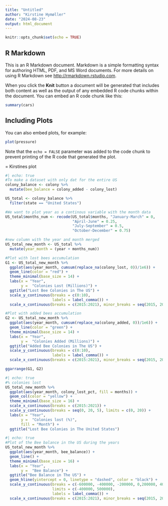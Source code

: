 ```yaml
---
title: "Untitled"
author: "Kirstine Hymøller"
date: "2024-08-23"
output: html_document
---
```


```r
knitr::opts_chunk$set(echo = TRUE)
```

## R Markdown

This is an R Markdown document. Markdown is a simple formatting syntax for authoring HTML, PDF, and MS Word documents. For more details on using R Markdown see <http://rmarkdown.rstudio.com>.

When you click the **Knit** button a document will be generated that includes both content as well as the output of any embedded R code chunks within the document. You can embed an R code chunk like this:

```r
summary(cars)
```

## Including Plots

You can also embed plots, for example:

```r
plot(pressure)
```

Note that the `echo = FALSE` parameter was added to the code chunk to prevent printing of the R code that generated the plot.

= Kirstines plot
```r
#| echo: true
#To make a dataset with only dat for the entire US 
colony_balance <- colony %>% 
  mutate(bee_balance = colony_added - colony_lost)

US_total <- colony_balance %>%  
  filter(state == "United States")

#We want to plot year as a continous variable with the month data 
US_total$months_num <- recode(US_total$months, "January-March" = 0, 	
                              "April-June" = 0.25,
                              "July-September" = 0.5,
                              "October-December" = 0.75)

#new column with the year and month merged 
US_total_new_month <- US_total %>% 
  mutate(year_month = (year + months_num))

#Plot with lost bees accumulation
G1 <- US_total_new_month %>% 
  ggplot(aes(year_month, cumsum(replace_na(colony_lost, 0))/1e6)) +
  geom_line(color = "red") +
  theme_minimal(base_size = 14) +
  labs(x = "Year",
       y =  "Colonies Lost (Millions)") +
  ggtitle("Lost Bee Colonies in The US") +
  scale_y_continuous(breaks = c(0:10), 
                     labels = label_comma()) +
  scale_x_continuous(breaks = c(2015:2021), minor_breaks = seq(2015, 2021, 0.25))

#Plot with added bees accumulation
G2 <- US_total_new_month %>% 
  ggplot(aes(year_month, cumsum(replace_na(colony_added, 0))/1e6)) +
  geom_line(color = "green") +
  theme_minimal(base_size = 14) +
  labs(x = "Year",
       y =  "Colonies Added (Millions)") +
  ggtitle("Added Bee Colonies in The US") +
  scale_y_continuous(breaks = c(0:10), 
                     labels = label_comma()) +
  scale_x_continuous(breaks = c(2015:2021), minor_breaks = seq(2015, 2021, 0.25))

ggarrange(G1, G2)
```

```r
#| echo: true
#% colonies lost
US_total_new_month %>% 
  ggplot(aes(year_month, colony_lost_pct, fill = months)) +
  geom_col(color = "yellow") +
  theme_minimal(base_size = 16) +
  scale_x_continuous(breaks = c(2015:2021)) +
  scale_y_continuous(breaks = seq(0, 20, 5), limits = c(0, 20)) +
  labs(x = "Year",
       y =  "Colonies lost (%)",
       fill = "Month") +
  ggtitle("Lost Bee Colonies in The United States")
```

```r
#| echo: true
#Plot of the Bee balance in the US during the years 
US_total_new_month %>% 
  ggplot(aes(year_month, bee_balance)) +
  geom_line() +
  theme_minimal(base_size = 16) +
  labs(x = "Year",
       y =  "Bee Balance") +
  ggtitle("Bee Balance in The US") +
  geom_hline(yintercept = 0, linetype = "dashed", color = "black") + 
  scale_y_continuous(breaks = c(-600000, -400000, -200000, 0,200000, 400000, 600000), 
                     limits = c(-400000, 500000), 
                     labels = label_comma()) +
  scale_x_continuous(breaks = c(2015:2021), minor_breaks = seq(2015, 2021, 0.25))

```

